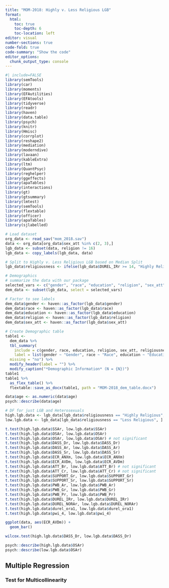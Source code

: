 ```yaml
---
title: "MOM-2018: Highly v. Less Religious LGB"
format: 
  html:
    toc: true
    toc-depth: 6
    toc-location: left
editor: visual
number-sections: true
code-fold: true
code-summary: "Show the code"
editor_options: 
  chunk_output_type: console
---
```


```r
#| include=FALSE
library(semTools)
library(car)
library(moments)
library(EFAutilities)
library(EFAtools)
library(tidyverse)
library(readr)
library(haven)
library(data.table)
library(psych)
library(knitr)
library(Hmisc)
library(corrplot)
library(reshape2)
library(mediation)
library(moderndive)
library(lavaan)
library(kableExtra)
library(ltm)
library(QuantPsyc)
library(reghelper)
library(ggeffects)
library(apaTables)
library(interactions)
library(gt)
library(gtsummary)
library(lmtest)
library(semTools)
library(flextable)
library(officer)
library(apaTables)
library(sjlabelled)
```

```r
# Load dataset
org_data <- read_sav("mom_2018.sav")
data <- org_data[org_data$sex_att %in% c(2, 3),]
lgb_data <- subset(data, religion != 16)
lgb_data <- copy_labels(lgb_data, data)

# Split to Highly v. Less Religious LGB based on Median Split
lgb_data$religiousness <- ifelse(lgb_data$DUREL_IRr >= 14, "Highly Religious", "Less Religious")
```

```r
# Demographics
# summarize the data with our package
selected_vars <- c("gender", "race", "education", "religion", "sex_att", "religiousness")
dem_data <- subset(lgb_data, select = selected_vars)

# Factor to see labels
dem_data$gender <- haven::as_factor(lgb_data$gender)
dem_data$race <- haven::as_factor(lgb_data$race)
dem_data$education <- haven::as_factor(lgb_data$education)
dem_data$religion <- haven::as_factor(lgb_data$religion)
dem_data$sex_att <- haven::as_factor(lgb_data$sex_att)

# Create Demographic table
table1 <- 
  dem_data %>%
  tbl_summary(
    include = c(gender, race, education, religion, sex_att, religiousness),
    label = list(gender ~ "Gender", race ~ "Race", education ~ "Education", religion ~ "Religion", sex_att ~ "Sexual Orientation", religiousness ~ "Religiosity"),
  missing = "no") %>%
  modify_header(label = "") %>%
  modify_caption("*Demographic Information* (N = {N})")
table1
table1 %>%
  as_flex_table() %>%
  flextable::save_as_docx(table1, path = "MOM-2018_dem_table.docx")

data$age <- as.numeric(data$age)
psych::describe(data$age)
```

```r
# DF for just LGB and Heterosexuals
high.lgb.data <- lgb_data[lgb_data$religiousness == "Highly Religious", ]
low.lgb.data <- lgb_data[lgb_data$religiousness == "Less Religious", ]

t.test(high.lgb.data$SSAr, low.lgb.data$SSAr)
t.test(high.lgb.data$OSAr, low.lgb.data$OSAr)
t.test(high.lgb.data$OSAr, low.lgb.data$OSAr) # not significant
t.test(high.lgb.data$DASS_Dr, low.lgb.data$DASS_Dr)
t.test(high.lgb.data$DASS_Ar, low.lgb.data$DASS_Ar)
t.test(high.lgb.data$DASS_Sr, low.lgb.data$DASS_Sr)
t.test(high.lgb.data$ECR_ANXm, low.lgb.data$ECR_ANXm)
t.test(high.lgb.data$ECR_AVDm, low.lgb.data$ECR_AVDm)
t.test(high.lgb.data$ATT_Br, low.lgb.data$ATT_Br) # not significant
t.test(high.lgb.data$ATT_Cr, low.lgb.data$ATT_Cr) # not significant
t.test(high.lgb.data$SUPPORT_Gr, low.lgb.data$SUPPORT_Gr)
t.test(high.lgb.data$SUPPORT_Sr, low.lgb.data$SUPPORT_Sr)
t.test(high.lgb.data$PWB_Ar, low.lgb.data$PWB_Ar)
t.test(high.lgb.data$PWB_Gr, low.lgb.data$PWB_Gr)
t.test(high.lgb.data$PWB_Pr, low.lgb.data$PWB_Pr)
t.test(high.lgb.data$DUREL_IRr, low.lgb.data$DUREL_IRr)
t.test(high.lgb.data$DUREL_NORAr, low.lgb.data$DUREL_NORAr)
t.test(high.lgb.data$durel_ora1, low.lgb.data$durel_ora1)
t.test(high.lgb.data$pwi_4, low.lgb.data$pwi_4)

ggplot(data, aes(ECR_AVDm)) +
  geom_bar()

wilcox.test(high.lgb.data$DASS_Dr, low.lgb.data$DASS_Dr)

psych::describe(high.lgb.data$OSAr)
psych::describe(low.lgb.data$OSAr)
```

## Multiple Regression

### Test for Multicollinearity
